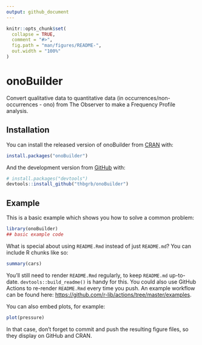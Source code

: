 ```yaml
---
output: github_document
---
```


<!-- README.md is generated from README.Rmd. Please edit that file -->

```r
knitr::opts_chunk$set(
  collapse = TRUE,
  comment = "#>",
  fig.path = "man/figures/README-",
  out.width = "100%"
)
```

# onoBuilder

<!-- badges: start -->
<!-- badges: end -->

Convert qualitative data to quantitative data (in occurrences/non-occurrences - ono) from The Observer to make a Frequency Profile analysis.

## Installation

You can install the released version of onoBuilder from [CRAN](https://CRAN.R-project.org) with:

``` r
install.packages("onoBuilder")
```

And the development version from [GitHub](https://github.com/) with:

``` r
# install.packages("devtools")
devtools::install_github("thbgrb/onoBuilder")
```
## Example

This is a basic example which shows you how to solve a common problem:

```r
library(onoBuilder)
## basic example code
```

What is special about using `README.Rmd` instead of just `README.md`? You can include R chunks like so:

```r
summary(cars)
```

You'll still need to render `README.Rmd` regularly, to keep `README.md` up-to-date. `devtools::build_readme()` is handy for this. You could also use GitHub Actions to re-render `README.Rmd` every time you push. An example workflow can be found here: <https://github.com/r-lib/actions/tree/master/examples>.

You can also embed plots, for example:

```r
plot(pressure)
```

In that case, don't forget to commit and push the resulting figure files, so they display on GitHub and CRAN.
